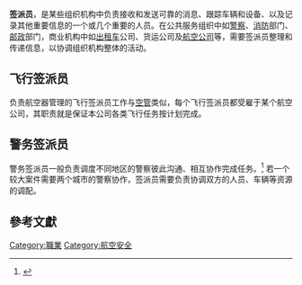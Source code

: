 {{noteTA
|G1=Transport
|1=zh-tw:航空管制員;zh-cn:空管;
}}

'''签派员'''，是某些组织机构中负责接收和发送可靠的消息、跟踪车辆和设备、以及记录其他重要信息的一个或几个重要的人员。在公共服务组织中如[[警察|警察]]、[[消防|消防]]部门、[[邮政|邮政]]部门，商业机构中如[[出租车|出租车]]公司、货运公司及[[航空公司|航空公司]]等，需要签派员整理和传递信息，以协调组织机构整体的活动。

== 飞行签派员 ==
负责航空器管理的飞行签派员工作与[[空管|空管]]类似，每个飞行签派员都受雇于某个航空公司，其职责就是保证本公司各类飞行任务按计划完成。

== 警务签派员 ==
警务签派员一般负责调度不同地区的警察彼此沟通、相互协作完成任务。<ref>{{Cite web |url=http://www.catcomtec.com/index.php?option=com_content&view=article&id=19&Itemid=34 |title=存档副本 |access-date=2013-07-21 |archive-date=2016-03-29 |archive-url=https://web.archive.org/web/20160329152605/http://www.catcomtec.com/index.php?id=19&itemid=34&option=com_content&view=article |dead-url=no }}</ref> 若一个较大案件需要两个城市的警察协作，签派员需要负责协调双方的人员、车辆等资源的调配。

==參考文獻==
{{reflist}}

{{商業空中旅行}}

[[Category:職業|Category:職業]]
[[Category:航空安全|Category:航空安全]]